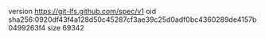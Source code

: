 version https://git-lfs.github.com/spec/v1
oid sha256:0920df43f4a128d50c45287cf3ae39c25d0adf0bc4360289de4157b0499263f4
size 69342
